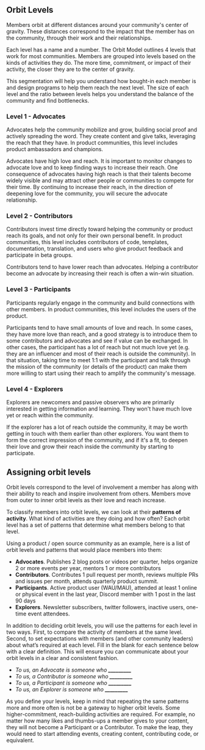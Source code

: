 ## Orbit Levels

Members orbit at different distances around your community's center of gravity.
These distances correspond to the impact that the member has on the community,
through their work and their relationships.

Each level has a name and a number. The Orbit Model outlines 4 levels that work
for most communities. Members are grouped into levels based on the kinds of activities they do.
The more time, commitment, or impact of their activity, the closer they are to the center of gravity.

This segmentation will help you understand how bought-in each member is
and design programs to help them reach the next level. The size of each level
and the ratio between levels helps you understand the balance of the community
and find bottlenecks.

### Level 1 - Advocates

Advocates help the community mobilize and grow, building social proof and actively spreading the word.
They create content and give talks, leveraging the reach that they have.
In product communities, this level includes product ambassadors and champions.

Advocates have high love and reach. It is important to monitor changes to advocate
love and to keep finding ways to increase their reach. One consequence of advocates having
high reach is that their talents become widely visible and may attract other people or
communities to compete for their time. By continuing to increase their reach, in the
direction of deepening love for the community, you will secure the advocate relationship.

### Level 2 - Contributors

Contributors invest time directly toward helping the community or product
reach its goals, and not only for their own personal benefit.
In product communities, this level includes contributors of code, templates, documentation,
translation, and users who give product feedback and participate in beta groups.

Contributors tend to have lower reach than advocates. Helping a contributor
become an advocate by increasing their reach is often a win-win situation.

### Level 3 - Participants

Participants regularly engage in the community and build
connections with other members. In product communities, this level includes
the users of the product.

Participants tend to have small amounts of love and reach. In some cases,
they have more love than reach, and a good strategy is to introduce them to some
contributors and advocates and see if value can be exchanged. In other cases,
the participant has a lot of reach but not much love yet (e.g. they are an influencer
and most of their reach is outside the community). In that situation, taking time
to meet 1:1 with the participant and talk through the mission of the community
(or details of the product) can make them more willing to start using their reach
to amplify the community's message.

### Level 4 - Explorers

Explorers are newcomers and passive observers who are primarily interested in
getting information and learning. They won't have much love yet or reach within
the community.

If the explorer has a lot of reach outside the community, it may be worth getting
in touch with them earlier than other explorers. You want them to form the correct
impression of the community, and if it's a fit, to deepen their love and grow their
reach inside the community by starting to participate.

## Assigning orbit levels

Orbit levels correspond to the level of involvement a member has
along with their ability to reach and inspire involvement from others. Members move
from outer to inner orbit levels as their love and reach increase.

To classify members into orbit levels, we can look at their **patterns of activity**.
What kind of activities are they doing and how often? Each orbit level has a set of
patterns that determine what members belong to that level.

Using a product / open source community as an example, here is a list of orbit levels and patterns
that would place members into them:

- **Advocates**. Publishes 2 blog posts or videos per quarter, helps organize 2 or more events per year, mentors 1 or more contributors
- **Contributors**. Contributes 1 pull request per month, reviews multiple PRs and issues per month, attends quarterly product summit.
- **Participants**. Active product user (WAU/MAU), attended at least 1 online or physical event in the last year, Discord member with 1 post in the last 90 days
- **Explorers**. Newsletter subscribers, twitter followers, inactive users, one-time event attendees.

In addition to deciding orbit levels, you will use the patterns for each level in two ways.
First, to compare the activity of members at the same level.
Second, to set expectations with members (and other community leaders) about what’s required at each level.
Fill in the blank for each sentence below with a clear definition. This will ensure you can communicate about
your orbit levels in a clear and consistent fashion.

- _To us, an Advocate is someone who **\_\_\_\_\_\_\_\_\_**_
- _To us, a Contributor is someone who **\_\_\_\_\_\_\_\_\_**_
- _To us, a Participant is someone who **\_\_\_\_\_\_\_\_\_**_
- _To us, an Explorer is someone who **\_\_\_\_\_\_\_\_\_**_

As you define your levels, keep in mind that repeating the same patterns more and more often
is not be a gateway to higher orbit levels. Some higher-commitment, reach-building activities are required.
For example, no matter how many likes and thumbs-ups a member gives to your content,
they will not become a Participant or a Contributor. To make the leap, they would need
to start attending events, creating content, contributing code, or equivalent.
